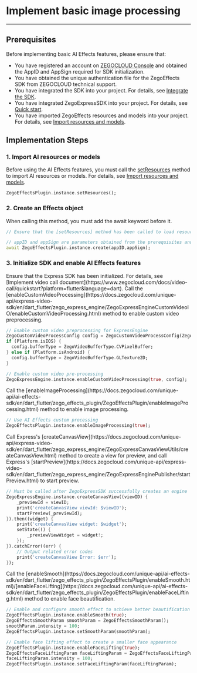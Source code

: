 # Implement basic image processing

- - -

## Prerequisites

Before implementing basic AI Effects features, please ensure that:
- You have registered an account on [ZEGOCLOUD Console](https://console.zegocloud.com/account/login) and obtained the AppID and AppSign required for SDK initialization.
- You have obtained the unique authentication file for the ZegoEffects SDK from ZEGOCLOUD technical support.
- You have integrated the SDK into your project. For details, see [Integrate the SDK](./import-the-sdk.mdx).
- You have integrated ZegoExpressSDK into your project. For details, see [Quick start](https://www.zegocloud.com/docs/video-call/quickstart?platform=flutter&language=dart).
- You have imported ZegoEffects resources and models into your project. For details, see [Import resources and models](./import-resources-and-models.mdx).

## Implementation Steps

### 1. Import AI resources or models

Before using the AI Effects features, you must call the [setResources](https://docs.zegocloud.com/unique-api/ai-effects-sdk/en/dart_flutter/zego_effects_plugin/ZegoEffectsPlugin/setResources.html) method to import AI resources or models. For details, see [Import resources and models](./import-resources-and-models.mdx).

```dart
ZegoEffectsPlugin.instance.setResources();
```

### 2. Create an Effects object    
    
<Warning title="Note">
When calling this method, you must add the await keyword before it.
</Warning>

```dart
// Ensure that the [setResources] method has been called to load resources and models.

// appID and appSign are parameters obtained from the prerequisites and must add the await keyword
await ZegoEffectsPlugin.instance.create(appID,appSign);
```

### 3. Initialize SDK and enable AI Effects features

<Warning title="Note">
Ensure that the Express SDK has been initialized. For details, see [Implement video call document](https://www.zegocloud.com/docs/video-call/quickstart?platform=flutter&language=dart).
</Warning>

<Steps>
<Step title="Enable custom video pre-processing">
Call the [enableCustomVideoProcessing](https://docs.zegocloud.com/unique-api/express-video-sdk/en/dart_flutter/zego_express_engine/ZegoExpressEngineCustomVideoIO/enableCustomVideoProcessing.html) method to enable custom video preprocessing.

```dart
// Enable custom video preprocessing for ExpressEngine
ZegoCustomVideoProcessConfig config = ZegoCustomVideoProcessConfig(ZegoVideoBufferType.GLTexture2D);
if (Platform.isIOS) {
  config.bufferType = ZegoVideoBufferType.CVPixelBuffer;
} else if (Platform.isAndroid) {
  config.bufferType = ZegoVideoBufferType.GLTexture2D;
}

// Enable custom video pre-processing
ZegoExpressEngine.instance.enableCustomVideoProcessing(true, config);
```
</Step>
<Step title="Enable image processing">
Call the [enableImageProcessing](https://docs.zegocloud.com/unique-api/ai-effects-sdk/en/dart_flutter/zego_effects_plugin/ZegoEffectsPlugin/enableImageProcessing.html) method to enable image processing.

```dart
// Use AI Effects custom processing
ZegoEffectsPlugin.instance.enableImageProcessing(true);
```
</Step>
<Step title="Start Preview">
Call Express's [createCanvasView](https://docs.zegocloud.com/unique-api/express-video-sdk/en/dart_flutter/zego_express_engine/ZegoExpressCanvasViewUtils/createCanvasView.html) method to create a view for preview, and call Express's [startPreview](https://docs.zegocloud.com/unique-api/express-video-sdk/en/dart_flutter/zego_express_engine/ZegoExpressEnginePublisher/startPreview.html) to start preview.

```dart
// Must be called after ZegoExpressSDK successfully creates an engine
ZegoExpressEngine.instance.createCanvasView((viewID) {
    _previewId = viewID;
    print('createCanvasView viewId: $viewID');
    startPreview(_previewId);
}).then((widget) {
    print('createCanvasView widget: $widget');
    setState(() {
        _previewViewWidget = widget!;
    });
}).catchError((err) {
    // Output related error codes
    print('createCanvasView Error: $err');
});
```
</Step>
<Step title="Enable face beautification">
Call the [enableSmooth](https://docs.zegocloud.com/unique-api/ai-effects-sdk/en/dart_flutter/zego_effects_plugin/ZegoEffectsPlugin/enableSmooth.html)/[enableFaceLifting](https://docs.zegocloud.com/unique-api/ai-effects-sdk/en/dart_flutter/zego_effects_plugin/ZegoEffectsPlugin/enableFaceLifting.html) method to enable face beautification.


```dart
// Enable and configure smooth effect to achieve better beautification effect
ZegoEffectsPlugin.instance.enableSmooth(true);
ZegoEffectsSmoothParam smoothParam = ZegoEffectsSmoothParam();
smoothParam.intensity = 100;
ZegoEffectsPlugin.instance.setSmoothParam(smoothParam);

// Enable face lifting effect to create a smaller face appearance
ZegoEffectsPlugin.instance.enableFaceLifting(true);
ZegoEffectsFaceLiftingParam faceLiftingParam = ZegoEffectsFaceLiftingParam();
faceLiftingParam.intensity = 100;
ZegoEffectsPlugin.instance.setFaceLiftingParam(faceLiftingParam);
```
</Step>
</Steps>